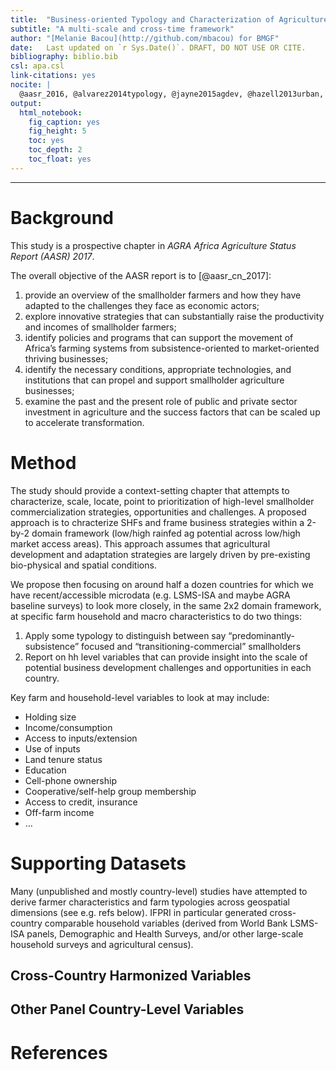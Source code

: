 ```yaml
---
title:  "Business-oriented Typology and Characterization of Agriculture in SSA"
subtitle: "A multi-scale and cross-time framework"
author: "[Melanie Bacou](http://github.com/mbacou) for BMGF"
date:   Last updated on `r Sys.Date()`. DRAFT, DO NOT USE OR CITE.
bibliography: biblio.bib
csl: apa.csl
link-citations: yes
nocite: |
  @aasr_2016, @alvarez2014typology, @jayne2015agdev, @hazell2013urban, @douillet2014developing, @jordan2005eth, @omamo2006strategic, @bacou2015ethseg, @omamo2006strategic, @benin2016agricultural, @willy2015adaptation, @jayne2015africafarmland
output: 
  html_notebook:
    fig_caption: yes
    fig_height: 5
    toc: yes
    toc_depth: 2
    toc_float: yes
---
```


--------------------------------------------------------------------------------------

# Background

This study is a prospective chapter in *AGRA Africa Agriculture Status Report (AASR) 2017*.

The overall objective of the AASR report is to [@aasr_cn_2017]:  
 
1. provide an overview of the smallholder farmers and how they have adapted to the challenges they face as economic actors; 
2. explore innovative strategies that can substantially raise the productivity and incomes of smallholder farmers; 
3. identify policies and programs that can support the movement of Africa’s farming systems from subsistence-oriented to market-oriented thriving businesses; 
4. identify the necessary conditions, appropriate technologies, and institutions that can propel and support smallholder agriculture businesses; 
5. examine the past and the present role of public and private sector investment in agriculture and the success factors that can be scaled up to accelerate transformation.  

# Method

The study should provide a context-setting chapter that attempts to characterize, scale, locate, point to prioritization of high-level smallholder commercialization strategies, opportunities and challenges. A proposed approach is to chracterize SHFs and frame business strategies within a 2-by-2 domain framework (low/high rainfed ag potential across low/high market access areas). This approach assumes that agricultural development and adaptation strategies are largely driven by pre-existing bio-physical and spatial conditions.

We propose then focusing on around half a dozen countries for which we have recent/accessible microdata (e.g. LSMS-ISA and maybe AGRA baseline surveys) to look more closely, in the same 2x2 domain framework, at specific farm household and macro characteristics to do two things:  

1. Apply some typology to distinguish between say “predominantly-subsistence” focused and “transitioning-commercial” smallholders  
2. Report on hh level variables that can provide insight into the scale of potential business development challenges and opportunities in each country. 

Key farm and household-level variables to look at may include:

* Holding size
* Income/consumption
* Access to inputs/extension
* Use of inputs
* Land tenure status
* Education
* Cell-phone ownership
* Cooperative/self-help group membership
* Access to credit, insurance
* Off-farm income
* ...

# Supporting Datasets

Many (unpublished and mostly country-level) studies have attempted to derive farmer characteristics and farm typologies across geospatial dimensions (see e.g. refs below). IFPRI in particular generated cross-country comparable household variables (derived from World Bank LSMS-ISA panels, Demographic and Health Surveys, and/or other large-scale household surveys and agricultural census).

## Cross-Country Harmonized Variables

## Other Panel Country-Level Variables



# References


